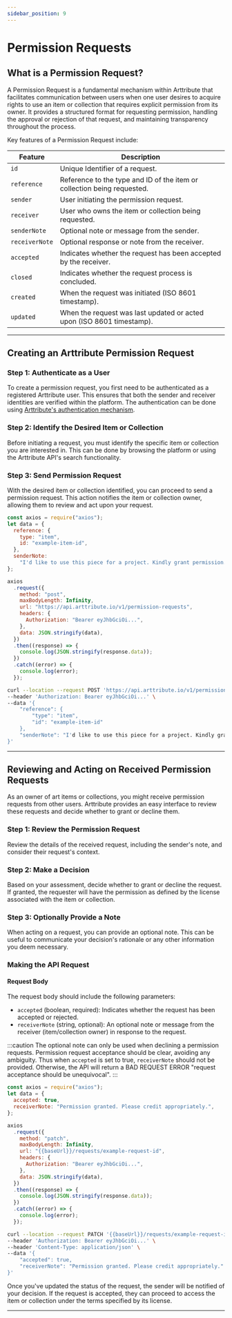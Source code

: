 ```yaml
---
sidebar_position: 9
---
```



# Permission Requests

## What is a Permission Request?

A Permission Request is a fundamental mechanism within Arttribute that facilitates communication between users when one user desires to acquire rights to use an item or collection that requires explicit permission from its owner. It provides a structured format for requesting permission, handling the approval or rejection of that request, and maintaining transparency throughout the process.

Key features of a Permission Request include:

<!-- Table of request attributes -->

| Feature        | Description                                                             |
| -------------- | ----------------------------------------------------------------------- |
| `id`           | Unique Identifier of a request.                                         |
| `reference`    | Reference to the type and ID of the item or collection being requested. |
| `sender`       | User initiating the permission request.                                 |
| `receiver`     | User who owns the item or collection being requested.                   |
| `senderNote`   | Optional note or message from the sender.                               |
| `receiverNote` | Optional response or note from the receiver.                            |
| `accepted`     | Indicates whether the request has been accepted by the receiver.        |
| `closed`       | Indicates whether the request process is concluded.                     |
| `created`      | When the request was initiated (ISO 8601 timestamp).                    |
| `updated`      | When the request was last updated or acted upon (ISO 8601 timestamp).   |

<!-- Table ends -->

---

## Creating an Arttribute Permission Request

### Step 1: Authenticate as a User

To create a permission request, you first need to be authenticated as a registered Arttribute user. This ensures that both the sender and receiver identities are verified within the platform. The authentication can be done using [Arttribute's authentication mechanism](/generate-access-token).

### Step 2: Identify the Desired Item or Collection

Before initiating a request, you must identify the specific item or collection you are interested in. This can be done by browsing the platform or using the Arttribute API's search functionality.

### Step 3: Send Permission Request

With the desired item or collection identified, you can proceed to send a permission request. This action notifies the item or collection owner, allowing them to review and act upon your request.

<Tabs>
<TabItem value="nodejs" label="NodeJS" default>

```js title="Making a Node JS request with axios"
const axios = require("axios");
let data = {
  reference: {
    type: "item",
    id: "example-item-id",
  },
  senderNote:
    "I'd like to use this piece for a project. Kindly grant permission.",
};

axios
  .request({
    method: "post",
    maxBodyLength: Infinity,
    url: "https://api.arttribute.io/v1/permission-requests",
    headers: {
      Authorization: "Bearer eyJhbGciOi...",
    },
    data: JSON.stringify(data),
  })
  .then((response) => {
    console.log(JSON.stringify(response.data));
  })
  .catch((error) => {
    console.log(error);
  });
```

</TabItem>
<TabItem value="curl" label="cURL">

```bash title="Making a POST request with cURL"
curl --location --request POST 'https://api.arttribute.io/v1/permission-requests' \
--header 'Authorization: Bearer eyJhbGciOi...' \
--data '{
    "reference": {
        "type": "item",
        "id": "example-item-id"
    },
    "senderNote": "I'd like to use this piece for a project. Kindly grant permission."
}'
```

</TabItem>
</Tabs>

---

## Reviewing and Acting on Received Permission Requests

As an owner of art items or collections, you might receive permission requests from other users. Arttribute provides an easy interface to review these requests and decide whether to grant or decline them.

### Step 1: Review the Permission Request

Review the details of the received request, including the sender's note, and consider their request's context.

### Step 2: Make a Decision

Based on your assessment, decide whether to grant or decline the request. If granted, the requester will have the permission as defined by the license associated with the item or collection.

### Step 3: Optionally Provide a Note

When acting on a request, you can provide an optional note. This can be useful to communicate your decision's rationale or any other information you deem necessary.

### Making the API Request

#### Request Body

The request body should include the following parameters:

- `accepted` (boolean, required): Indicates whether the request has been accepted or rejected.
- `receiverNote` (string, optional): An optional note or message from the receiver (item/collection owner) in response to the request.

:::caution
The optional note can only be used when declining a permission requests. Permission request acceptance should be clear, avoiding any ambiguity. Thus when `accepted` is set to true, `receiverNote` should not be provided. Otherwise, the API will return a BAD REQUEST ERROR "request acceptance should be unequivocal".
:::

<Tabs>
<TabItem value="nodejs" label="NodeJS" default>

```js title="Making a Node JS request with axios"
const axios = require("axios");
let data = {
  accepted: true,
  receiverNote: "Permission granted. Please credit appropriately.",
};

axios
  .request({
    method: "patch",
    maxBodyLength: Infinity,
    url: "{{baseUrl}}/requests/example-request-id",
    headers: {
      Authorization: "Bearer eyJhbGciOi...",
    },
    data: JSON.stringify(data),
  })
  .then((response) => {
    console.log(JSON.stringify(response.data));
  })
  .catch((error) => {
    console.log(error);
  });
```

</TabItem>
<TabItem value="curl" label="cURL">

```bash title="Making a PATCH request with cURL"
curl --location --request PATCH '{{baseUrl}}/requests/example-request-id' \
--header 'Authorization: Bearer eyJhbGciOi...' \
--header 'Content-Type: application/json' \
--data '{
    "accepted": true,
    "receiverNote": "Permission granted. Please credit appropriately."
}'
```

</TabItem>
</Tabs>

Once you've updated the status of the request, the sender will be notified of your decision. If the request is accepted, they can proceed to access the item or collection under the terms specified by its license.

---
